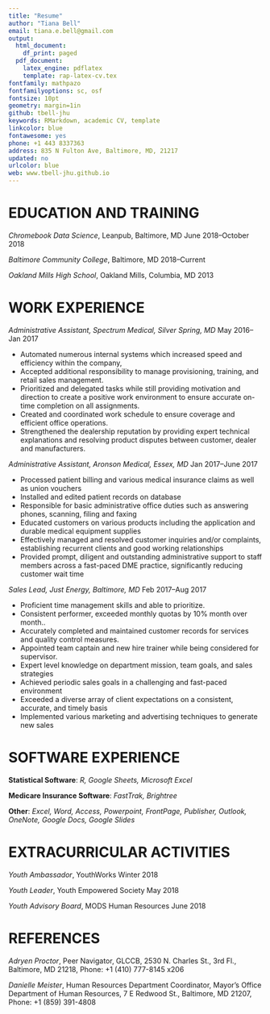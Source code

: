 ```yaml
---
title: "Resume"
author: "Tiana Bell"
email: tiana.e.bell@gmail.com
output:
  html_document:
    df_print: paged
  pdf_document:
    latex_engine: pdflatex
    template: rap-latex-cv.tex
fontfamily: mathpazo
fontfamilyoptions: sc, osf
fontsize: 10pt
geometry: margin=1in
github: tbell-jhu
keywords: RMarkdown, academic CV, template
linkcolor: blue
fontawesome: yes
phone: +1 443 8337363
address: 835 N Fulton Ave, Baltimore, MD, 21217
updated: no
urlcolor: blue
web: www.tbell-jhu.github.io
---
```


# EDUCATION AND TRAINING
*Chromebook Data Science*, Leanpub, Baltimore, MD \hfill June 2018--October 2018

*Baltimore Community College*, Baltimore, MD \hfill 2018--Current

*Oakland Mills High School*, Oakland Mills, Columbia, MD \hfill 2013

# WORK EXPERIENCE

*Administrative Assistant, Spectrum Medical, Silver Spring, MD* \hfill May 2016--Jan 2017

* Automated numerous internal systems which increased speed and efficiency within the company,
* Accepted additional responsibility to manage provisioning, training, and retail sales management.
* Prioritized and delegated tasks while still providing motivation and direction to create a positive work
environment to ensure accurate on-time completion on all assignments.
* Created and coordinated work schedule to ensure coverage and efficient office operations.
* Strengthened the dealership reputation by providing expert technical explanations and resolving product disputes between customer, dealer and manufacturers.

*Administrative Assistant, Aronson Medical, Essex, MD* \hfill Jan 2017--June 2017

* Processed patient billing and various medical insurance claims as well as union vouchers
* Installed and edited patient records on database
* Responsible for basic administrative office duties such as answering phones, scanning, filing and faxing
* Educated customers on various products including the application and durable medical equipment supplies
* Effectively managed and resolved customer inquiries and/or complaints, establishing recurrent clients
and good working relationships
* Provided prompt, diligent and outstanding administrative support to staff members across a fast-paced DME practice, significantly reducing customer wait time

*Sales Lead, Just Energy, Baltimore, MD* \hfill Feb 2017--Aug 2017

* Proficient time management skills and able to prioritize.
* Consistent performer, exceeded monthly quotas by 10% month over month..
* Accurately completed and maintained customer records for services and quality control measures.
* Appointed team captain and new hire trainer while being considered for supervisor.
* Expert level knowledge on department mission, team goals, and sales strategies
* Achieved periodic sales goals in a challenging and fast-paced environment
* Exceeded a diverse array of client expectations on a consistent, accurate, and timely basis
* Implemented various marketing and advertising techniques to generate new sales


# SOFTWARE EXPERIENCE

**Statistical Software**: *R, Google Sheets, Microsoft Excel*

**Medicare Insurance Software**: *FastTrak, Brightree*

**Other**: *Excel, Word, Access, Powerpoint, FrontPage, Publisher, Outlook, OneNote, Google Docs, Google Slides*


# EXTRACURRICULAR ACTIVITIES

*Youth Ambassador*, YouthWorks \hfill Winter 2018

*Youth Leader*, Youth Empowered Society \hfill May 2018

*Youth Advisory Board*, MODS Human Resources \hfill June 2018

# REFERENCES

*Adryen Proctor*, Peer Navigator, GLCCB, 2530 N. Charles St., 3rd Fl., Baltimore, MD 21218, Phone: +1 (410) 777-8145 x206

*Danielle Meister*, Human Resources Department Coordinator, Mayor’s Office Department of Human Resources, 7 E Redwood St., Baltimore, MD 21207, Phone: +1 (859) 391-4808

